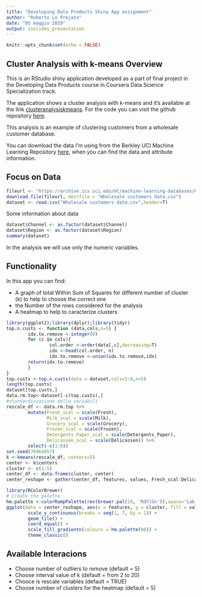 ```yaml
---
title: "Developing Data Products Shiny App assignment"
author: "Roberto Lo Prejato"
date: "05 maggio 2019"
output: ioslides_presentation
---
```


```r
knitr::opts_chunk$set(echo = FALSE)
```

## Cluster Analysis with k-means Overview

This is an RStudio shiny application developed as a part of final project in the Developing Data Products course in Coursera Data Science Specialization track. 

The application shows a cluster analysis with k-means and it's available at the link
[clusteranalysiskmeans](https://rloprejato.shinyapps.io/clusteranalysiskmeans/). For the code you can visit the github repository [here](https://github.com/rloprejato/developingdataproducts).

This analysis is an example of clustering customers from a wholesale customer database. 

You can download the data I’m using from the Berkley UCI Machine Learning Repository [here](https://archive.ics.uci.edu/ml/datasets/Wholesale+customers]), when you can find the data and attribute information.


## Focus on Data

```r
fileurl <- "https://archive.ics.uci.edu/ml/machine-learning-databases/00292/Wholesale%20customers%20data.csv"
download.file(fileurl, destfile = "Wholesale customers data.csv")
dataset <- read.csv("Wholesale customers data.csv",header=T)
```
Some information about data


```r
dataset$Channel <- as.factor(dataset$Channel)
dataset$Region <- as.factor(dataset$Region)
summary(dataset)
```


In the analysis we will use only the numeric variables.

## Functionality
In this app you can find:

- A graph of total Within Sum of Squares for different number of cluster (k) to help to choose the correct one
- the Number of the rows considered for the analysis
- A heatmap to help to caracterize clusters
```r
library(ggplot2);library(dplyr);library(tidyr)
top.n.custs <- function (data,cols,n=5) {
        idx.to.remove <-integer(0)
        for (c in cols){
                col.order <-order(data[,c],decreasing=T)
                idx <-head(col.order, n)
                idx.to.remove <-union(idx.to.remove,idx)
        return(idx.to.remove)
        }
}
top.custs <-top.n.custs(data = dataset,cols=3:8,n=5)
length(top.custs)
dataset[top.custs,]
data.rm.top<-dataset[-c(top.custs),]
#standardizzazione delle variabili
rescale_df <- data.rm.top %>%
        mutate(Fresh_scal = scale(Fresh),
               Milk_scal = scale(Milk),
               Grocery_scal = scale(Grocery),
               Frozen_scal = scale(Frozen),
               Detergents_Paper_scal = scale(Detergents_Paper),
               Delicassen_scal = scale(Delicassen)) %>%
        select(-c(1:8))
set.seed(76964057)
k <-kmeans(rescale_df, centers=5)
center <- k$centers
cluster <- c(1:5)
center_df <- data.frame(cluster, center)
center_reshape <- gather(center_df, features, values, Fresh_scal:Delicassen_scal)
```
```r
library(RColorBrewer)
# Create the palette
hm.palette <-colorRampPalette(rev(brewer.pal(10, 'RdYlGn')),space='Lab')
ggplot(data = center_reshape, aes(x = features, y = cluster, fill = values)) +
        scale_y_continuous(breaks = seq(1, 7, by = 1)) +
        geom_tile() +
        coord_equal() +
        scale_fill_gradientn(colours = hm.palette(90)) +
        theme_classic()
```

## Available Interacions

- Choose number of outliers to remove (default = 5)
- Choose interval value of k (default = from 2 to 20)
- Chooce is rescale variables (default = TRUE)
- Choose number of clusters for the heatmap (default = 5)



